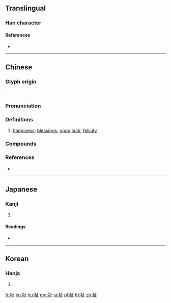 {{character info/new}}
==Translingual==

===Han character===
{{Han char|rn=113|rad=示|as=04|sn=9|four=31210|canj=IFYLM|ids=⿰礻止}}

====References====
* {{Han ref|kx=0840.100|dkj=24641|dj=1258.130|hdz=42388.120|uh=7949|ud=31049|bh=ACE7|bd=44263}}

----

==Chinese==
{{zh-forms}}

===Glyph origin===
{{Han etym}}
{{Han compound|示|止|ls=psc|c1=s|c2=p|t1=sign}}.

===Pronunciation===
{{zh-pron
|m=zhǐ
|c=zi2,ci2
|md=cī
|w=2tshr
|mc=y
|oc=y
|cat=n
}}

===Definitions===
{{zh-hanzi}}

# [[happiness]]; [[blessing]]s; [[good]] [[luck]]; [[felicity]]

===Compounds===
{{zh-der|潭祉叶吉|福祉|祉祿|旅祉}}

===References===
* {{R:yue:Hanzi}}

----

==Japanese==

===Kanji===
{{ja-kanji|grade=c|rs=示04}}

# {{defn|lang=ja|sort=示04}}

====Readings====
* {{ja-readings|on=[[し]] (shi), [[ち]] (chi)|kun=[[さいわい]] (saiwai)|nanori=}}

----

==Korean==

===Hanja===
{{ko-hanja|hangeul=지|eumhun=|rv=ji|mr=chi|y=ci}}

# {{defn|lang=ko|sort=示04}}

[[fr:祉]]
[[ko:祉]]
[[hu:祉]]
[[mg:祉]]
[[ja:祉]]
[[pl:祉]]
[[th:祉]]
[[zh:祉]]